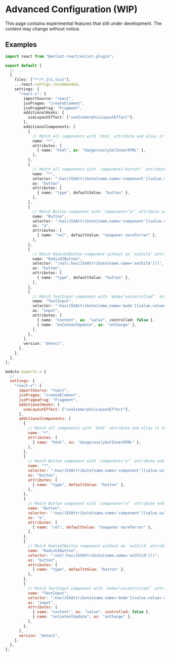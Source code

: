 
# Advanced Configuration (WIP)

<Warning>This page contains experimental features that still under development. The content may change without notice.</Warning>

## Examples

<ESLintConfig>

<Config>

```ts twoslash filename="eslint.config.js"
import react from "@eslint-react/eslint-plugin";

export default [
  // ...
  {
    files: ["**/*.{ts,tsx}"],
    ...react.configs.recommended,
    settings: {
      "react-x": {
        importSource: "react",
        jsxPragma: "createElement",
        jsxPragmaFrag: "Fragment",
        additionalHooks: {
          useLayoutEffect: ["useIsomorphicLayoutEffect"],
        },
        additionalComponents: [
          {
            // Match all components with `html` attribute and alias it to `dangerouslySetInnerHTML`
            name: "*",
            attributes: [
              { name: "html", as: "dangerouslySetInnerHTML" },
            ],
          },
          {
            // Match all components with `component="button"` attribute and alias it to `button` component with `type="button"` attribute
            name: "*",
            selector: ":has(JSXAttribute[name.name='component'][value.value='button'])",
            as: "button",
            attributes: [
              { name: "type", defaultValue: "button" },
            ],
          },
          {
            // Match Button component with `component="a"` attribute and alias it to `a` component with `rel="noopener noreferrer"` attribute
            name: "Button",
            selector: ":has(JSXAttribute[name.name='component'][value.value='a'])",
            as: "a",
            attributes: [
              { name: "rel", defaultValue: "noopener noreferrer" },
            ],
          },
          {
            // Match RadixUIButton component without an `asChild` attribute and alias it to `button` component with `type="button"` attribute
            name: "RadixUIButton",
            selector: ":not(:has(JSXAttribute[name.name='asChild']))",
            as: "button",
            attributes: [
              { name: "type", defaultValue: "button" },
            ],
          },
          {
            // Match TextInput component with `mode="uncontrolled"` attribute and alias it to an uncontrolled input component with `content` and `onContentUpdate` pair
            name: "TextInput",
            selector: ":has(JSXAttribute[name.name='mode'][value.value='uncontrolled'])",
            as: "input",
            attributes: [
              { name: "content", as: "value", controlled: false },
              { name: "onContentUpdate", as: "onChange" },
            ],
          },
        ],
        version: "detect",
      },
    },
  },
];
```

</Config>

<Config>

```js filename=".eslintrc.js"
module.exports = {
  // ...
  settings: {
    "react-x": {
      importSource: "react",
      jsxPragma: "createElement",
      jsxPragmaFrag: "Fragment",
      additionalHooks: {
        useLayoutEffect: ["useIsomorphicLayoutEffect"],
      },
      additionalComponents: [
        {
          // Match all components with `html` attribute and alias it to `dangerouslySetInnerHTML`
          name: "*",
          attributes: [
            { name: "html", as: "dangerouslySetInnerHTML" },
          ],
        },
        {
          // Match Button component with `component="a"` attribute and alias it to `a` component with `rel="noopener noreferrer"` attribute
          name: "*",
          selector: ":has(JSXAttribute[name.name='component'][value.value='button'])",
          as: "button",
          attributes: [
            { name: "type", defaultValue: "button" },
          ],
        },
        {
          // Match Button component with `component="a"` attribute and alias it to `a` component with `rel="noopener noreferrer"` attribute
          name: "Button",
          selector: ":has(JSXAttribute[name.name='component'][value.value='a'])",
          as: "a",
          attributes: [
            { name: "rel", defaultValue: "noopener noreferrer" },
          ],
        },
        {
          // Match RadixUIButton component without an `asChild` attribute and alias it to `button` component with `type="button"` attribute
          name: "RadixUIButton",
          selector: ":not(:has(JSXAttribute[name.name='asChild']))",
          as: "button",
          attributes: [
            { name: "type", defaultValue: "button" },
          ],
        },
        {
          // Match TextInput component with `mode="uncontrolled"` attribute and alias it to an uncontrolled input component with `content` and `onContentUpdate` pair
          name: "TextInput",
          selector: ":has(JSXAttribute[name.name='mode'][value.value='uncontrolled'])",
          as: "input",
          attributes: [
            { name: "content", as: "value", controlled: false },
            { name: "onContentUpdate", as: "onChange" },
          ],
        },
      ],
      version: "detect",
    },
  },
};
```

</Config>

</ESLintConfig>
